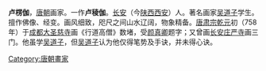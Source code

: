 {{Unreferenced|time=2012-03-21T02:41:00+00:00 }}
'''卢楞伽'''，[[唐朝|唐朝]]画家。一作'''卢稜伽'''。[[长安|长安]]（今[[陕西|陕西]][[西安|西安]]）人。著名画家[[吴道子|吴道子]]学生。擅作佛像、经变。画风细致，咫尺之间山水辽阔，物象精备。[[唐肃宗|唐肃宗]][[乾元_(唐朝)|乾元]]初（758年）于[[成都|成都]][[大圣慈寺|大圣慈寺]]画《行道高僧》数堵，受[[颜真卿|颜真卿]]题字；又曾画[[长安|长安]][[庄严寺|庄严寺]]画三门。他虽学[[吴道子|吴道子]]，但[[吴道子|吴道子]]认为他仅得笔势及手诀，并未得心诀。

{{DEFAULTSORT:Lu卢}}
[[Category:唐朝畫家|Category:唐朝畫家]]

{{China-painter-stub}}
{{唐朝人小作品}}